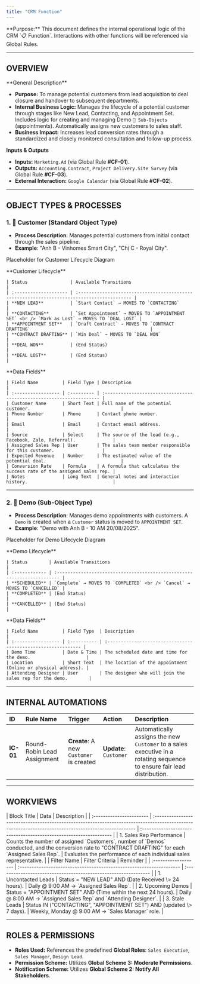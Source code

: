 ```yaml
---
title: "CRM Function"
---
```


<Info>
  **Purpose:** This document defines the internal operational logic of the CRM `📋 Function`. Interactions with other functions will be referenced via Global Rules.
</Info>

---

## **OVERVIEW**

<Tip>
  **General Description**

  - **Purpose:** To manage potential customers from lead acquisition to deal closure and handover to subsequent departments.
  - **Internal Business Logic:** Manages the lifecycle of a potential customer through stages like New Lead, Contacting, and Appointment Set. Includes logic for creating and managing Demo `🧊︎ Sub-Objects` (appointments). Automatically assigns new customers to sales staff.
  - **Business Impact:** Increases lead conversion rates through a standardized and closely monitored consultation and follow-up process.
</Tip>

**Inputs & Outputs**

- **Inputs:** `Marketing.Ad` (via Global Rule **#CF-01**).
- **Outputs:** `Accounting.Contract`, `Project Delivery.Site Survey` (via Global Rule **#CF-03**).
- **External Interaction:** `Google Calendar` (via Global Rule **#CF-02**).

---

## **OBJECT TYPES & PROCESSES**

### **1. 🧊 Customer (Standard Object Type)**

- **Process Description**: Manages potential customers from initial contact through the sales pipeline.
- **Example**: "Anh B - Vinhomes Smart City", "Chị C - Royal City".

<Tabs>
  <Tab title="Workflow Diagram">
    <Frame>
      <p style={{ type:"mdxJsxAttributeValueExpression",value:"{textAlign: 'center'}",data:{estree:{type:"Program",start:1395,end:1416,body:[{type:"ExpressionStatement",expression:{type:"ObjectExpression",start:1395,end:1416,loc:{start:{line:39,column:16,offset:1395},end:{line:39,column:37,offset:1416}},properties:[{type:"Property",start:1396,end:1415,loc:{start:{line:39,column:17,offset:1396},end:{line:39,column:36,offset:1415}},method:false,shorthand:false,computed:false,key:{type:"Identifier",start:1396,end:1405,loc:{start:{line:39,column:17,offset:1396},end:{line:39,column:26,offset:1405}},name:"textAlign",range:[1396,1405]},value:{type:"Literal",start:1407,end:1415,loc:{start:{line:39,column:28,offset:1407},end:{line:39,column:36,offset:1415}},value:"center",raw:"'center'",range:[1407,1415]},kind:"init",range:[1396,1415]}],range:[1395,1416]},start:1395,end:1416,loc:{start:{line:39,column:16,offset:1395},end:{line:39,column:37,offset:1416}},range:[1395,1416]}],sourceType:"module",comments:[],loc:{start:{line:39,column:16,offset:1395},end:{line:39,column:37,offset:1416}},range:[1395,1416]}} }}>
      Placeholder for Customer Lifecycle Diagram</p>
    </Frame>
  </Tab>
  <Tab title="Status Details">
    **Customer Lifecycle**

    | Status                | Available Transitions                                                                       |
    | :-------------------- | :------------------------------------------------------------------------------------------ |
    | **NEW LEAD**          | `Start Contact` → MOVES TO `CONTACTING`                                                     |
    | **CONTACTING**        | `Set Appointment` → MOVES TO `APPOINTMENT SET` <br /> `Mark as Lost` → MOVES TO `DEAL LOST` |
    | **APPOINTMENT SET**   | `Draft Contract` → MOVES TO `CONTRACT DRAFTING`                                             |
    | **CONTRACT DRAFTING** | `Win Deal` → MOVES TO `DEAL WON`                                                            |
    | **DEAL WON**          | (End Status)                                                                                |
    | **DEAL LOST**         | (End Status)                                                                                |
  </Tab>
  <Tab title="Data Fields">
    **Data Fields**

    | Field Name         | Field Type | Description                                                           |
    | :----------------- | :--------- | :-------------------------------------------------------------------- |
    | Customer Name      | Short Text | Full name of the potential customer.                                  |
    | Phone Number       | Phone      | Contact phone number.                                                 |
    | Email              | Email      | Contact email address.                                                |
    | Source             | Select     | The source of the lead (e.g., Facebook, Zalo, Referral).              |
    | Assigned Sales Rep | User       | The sales team member responsible for this customer.                  |
    | Expected Revenue   | Number     | The estimated value of the potential deal.                            |
    | Conversion Rate    | Formula    | A formula that calculates the success rate of the assigned sales rep. |
    | Notes              | Long Text  | General notes and interaction history.                                |
  </Tab>
</Tabs>

---

### **2. 🧊︎ Demo (Sub-Object Type)**

- **Process Description**: Manages demo appointments with customers. A `Demo` is created when a `Customer` status is moved to `APPOINTMENT SET`.
- **Example**: "Demo with Anh B - 10 AM 20/08/2025".

<Tabs>
  <Tab title="Workflow Diagram">
    <Frame>
      <p style={{ type:"mdxJsxAttributeValueExpression",value:"{textAlign: 'center'}",data:{estree:{type:"Program",start:4009,end:4030,body:[{type:"ExpressionStatement",expression:{type:"ObjectExpression",start:4009,end:4030,loc:{start:{line:80,column:16,offset:4009},end:{line:80,column:37,offset:4030}},properties:[{type:"Property",start:4010,end:4029,loc:{start:{line:80,column:17,offset:4010},end:{line:80,column:36,offset:4029}},method:false,shorthand:false,computed:false,key:{type:"Identifier",start:4010,end:4019,loc:{start:{line:80,column:17,offset:4010},end:{line:80,column:26,offset:4019}},name:"textAlign",range:[4010,4019]},value:{type:"Literal",start:4021,end:4029,loc:{start:{line:80,column:28,offset:4021},end:{line:80,column:36,offset:4029}},value:"center",raw:"'center'",range:[4021,4029]},kind:"init",range:[4010,4029]}],range:[4009,4030]},start:4009,end:4030,loc:{start:{line:80,column:16,offset:4009},end:{line:80,column:37,offset:4030}},range:[4009,4030]}],sourceType:"module",comments:[],loc:{start:{line:80,column:16,offset:4009},end:{line:80,column:37,offset:4030}},range:[4009,4030]}} }}>
      Placeholder for Demo Lifecycle Diagram</p>
    </Frame>
  </Tab>
  <Tab title="Status Details">
    **Demo Lifecycle**

    | Status        | Available Transitions                                                    |
    | :------------ | :----------------------------------------------------------------------- |
    | **SCHEDULED** | `Complete` → MOVES TO `COMPLETED` <br /> `Cancel` → MOVES TO `CANCELLED` |
    | **COMPLETED** | (End Status)                                                             |
    | **CANCELLED** | (End Status)                                                             |
  </Tab>
  <Tab title="Data Fields">
    **Data Fields**

    | Field Name         | Field Type  | Description                                                   |
    | :----------------- | :---------- | :------------------------------------------------------------ |
    | Demo Time          | Date & Time | The scheduled date and time for the demo.                     |
    | Location           | Short Text  | The location of the appointment (Online or physical address). |
    | Attending Designer | User        | The designer who will join the sales rep for the demo.        |
  </Tab>
</Tabs>

---

## **INTERNAL AUTOMATIONS**

| ID        | Rule Name                   | Trigger                                 | Action                 | Description                                                                                                            |
| :-------- | :-------------------------- | :-------------------------------------- | :--------------------- | :--------------------------------------------------------------------------------------------------------------------- |
| **IC-01** | Round-Robin Lead Assignment | **Create**: A new `Customer` is created | **Update**: `Customer` | Automatically assigns the new `Customer` to a sales executive in a rotating sequence to ensure fair lead distribution. |

---

## **WORKVIEWS**

<Tabs>
  <Tab title="Dashboards">
    | Block Title              | Data                                                                                                                                                  | Description                                                        |
    | :----------------------- | :---------------------------------------------------------------------------------------------------------------------------------------------------- | :----------------------------------------------------------------- |
    | 1. Sales Rep Performance | Counts the number of assigned `Customers`, number of `Demos` conducted, and the conversion rate to "CONTRACT DRAFTING" for each `Assigned Sales Rep`. | Evaluates the performance of each individual sales representative. |
  </Tab>
  <Tab title="Filters">
    | Filter Name          | Filter Criteria                                                      | Reminder                                                         |
    | :------------------- | :------------------------------------------------------------------- | :--------------------------------------------------------------- |
    | 1. Uncontacted Leads | Status = "NEW LEAD" AND (Date Received \> 24 hours).                 | Daily @ 9:00 AM → `Assigned Sales Rep`.                          |
    | 2. Upcoming Demos    | Status = "APPOINTMENT SET" AND (Time within the next 24 hours).      | Daily @ 8:00 AM → `Assigned Sales Rep` and `Attending Designer`. |
    | 3. Stale Leads       | Status IN ("CONTACTING", "APPOINTMENT SET") AND (updated \> 7 days). | Weekly, Monday @ 9:00 AM → `Sales Manager` role.                 |
  </Tab>
</Tabs>

---

## **ROLES & PERMISSIONS**

- **Roles Used:** References the predefined **Global Roles**: `Sales Executive`, `Sales Manager`, `Design Lead`.
- **Permission Scheme:** Utilizes **Global Scheme 3: Moderate Permissions**.
- **Notification Scheme:** Utilizes **Global Scheme 2: Notify All Stakeholders**.